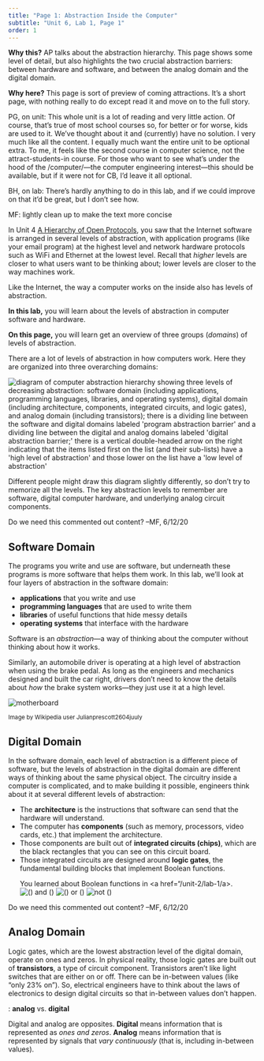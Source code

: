 ```yaml
---
title: "Page 1: Abstraction Inside the Computer"
subtitle: "Unit 6, Lab 1, Page 1"
order: 1
---
```


::: todo
**Why this?** AP talks about the abstraction hierarchy. This page shows some level of detail, but also highlights the two crucial abstraction barriers: between hardware and software, and between the analog domain and the digital domain.

**Why here?** This page is sort of preview of coming attractions. It's a short page, with nothing really to do except read it and move on to the full story.

PG, on unit: This whole unit is a lot of reading and very little action. Of course, that's true of most school courses so, for better or for worse, kids are used to it. We've thought about it and (currently) have no solution. I very much like all the content. I equally much want the entire unit to be optional extra. To me, it feels like the second course in computer science, not the attract-students-in course. For those who want to see what's under the hood of the /computer/---the computer engineering interest---this should be available, but if it were not for CB, I'd leave it all optional.

BH, on lab: There's hardly anything to do in this lab, and if we could improve on that it'd be great, but I don't see how.

MF: lightly clean up to make the text more concise
:::

In Unit 4 <a href="/4-internet/old/2-communication-protocols/3-open-protocols.html" title="A Hierarchy of Open Protocols">A Hierarchy of Open Protocols</a>, you saw that the Internet software is arranged in several levels of abstraction, with application programs (like your email program) at the highest level and network hardware protocols such as WiFi and Ethernet at the lowest level. Recall that <em>higher</em> levels are closer to what users want to be thinking about; lower levels are closer to the way machines work.

Like the Internet, the way a computer works on the inside also has levels of abstraction.

::: learn
**In this lab,** you will learn about the levels of abstraction in computer software and hardware.

**On this page,** you will learn get an overview of three groups (<em>domains</em>) of levels of abstraction.
:::

There are a lot of levels of abstraction in how computers work. Here they are organized into three overarching domains:

<img src="/img/6-computers/hardware-abstraction.png" title="diagram of computer abstraction hierarchy showing three levels of decreasing abstraction: software domain (including applications, programming languages, libraries, and operating systems), digital domain (including architecture, components, integrated circuits, and logic gates), and analog domain (including transistors); there is a dividing line between the software and digital domains labeled &apos;program abstraction barrier&apos; and a dividing line between the digital and analog domains labeled &apos;digital abstraction barrier;&apos; there is a vertical double-headed arrow on the right indicating that the items listed first on the list (and their sub-lists) have a &apos;high level of abstraction&apos; and those lower on the list have a &apos;low level of abstraction&apos;" alt="diagram of computer abstraction hierarchy showing three levels of decreasing abstraction: software domain (including applications, programming languages, libraries, and operating systems), digital domain (including architecture, components, integrated circuits, and logic gates), and analog domain (including transistors); there is a dividing line between the software and digital domains labeled &apos;program abstraction barrier&apos; and a dividing line between the digital and analog domains labeled &apos;digital abstraction barrier;&apos; there is a vertical double-headed arrow on the right indicating that the items listed first on the list (and their sub-lists) have a &apos;high level of abstraction&apos; and those lower on the list have a &apos;low level of abstraction&apos;" class="ms-4 noshadow"/>

::: endnote
Different people might draw this diagram slightly differently, so don't try to memorize all the levels. The key abstraction levels to remember are software, digital computer hardware, and underlying analog circuit components.
:::

::: todo
Do we need this commented out content? --MF, 6/12/20
:::

```{=html}
<!-- table version is more ADA-compliant?
<table frame="border" border="4" cellspacing="20" cellpadding="20">
<tr><td>&nbsp;&nbsp;&nbsp;&nbsp;application program&nbsp;&nbsp;&nbsp;&nbsp;</td><td>&nbsp;&nbsp;&nbsp;</td></tr>
<tr><td>&nbsp;&nbsp;&nbsp;&nbsp;operating system&nbsp;&nbsp;&nbsp;&nbsp;</td><td>&nbsp;&nbsp;</td></tr>
<tr><td bgcolor="black">------------------</td><td>&nbsp;&nbsp;&nbsp;&nbsp;PROGRAM ABSTRACTION&nbsp;&nbsp;&nbsp;&nbsp;</td></tr>
<tr><td>&nbsp;&nbsp;&nbsp;&nbsp;stored-program architecture&nbsp;&nbsp;&nbsp;&nbsp;</td><td>&nbsp;&nbsp;&nbsp;&nbsp;</td></tr>
<tr><td>&nbsp;&nbsp;&nbsp;&nbsp;component level: processor, memory, input/output&nbsp;&nbsp;&nbsp;&nbsp;</td><td>&nbsp;&nbsp;&nbsp;&nbsp;</td></tr>
<tr><td>&nbsp;&nbsp;&nbsp;&nbsp;integrated circuits (chips)&nbsp;&nbsp;&nbsp;&nbsp;</td><td>&nbsp;&nbsp;&nbsp;&nbsp;</td></tr>
<tr><td>&nbsp;&nbsp;&nbsp;&nbsp;logic gates&nbsp;&nbsp;&nbsp;&nbsp;</td><td>&nbsp;&nbsp;&nbsp;&nbsp;</td></tr>
<tr><td bgcolor="black"></td><td>&nbsp;&nbsp;&nbsp;&nbsp;DIGITAL ABSTRACTION&nbsp;&nbsp;&nbsp;&nbsp;</td></tr>
<tr><td>&nbsp;&nbsp;&nbsp;&nbsp;transistors&nbsp;&nbsp;&nbsp;&nbsp;</td><td>&nbsp;</td></tr>
<tr><td>&nbsp;&nbsp;&nbsp;&nbsp;quantum physics&nbsp;&nbsp;&nbsp;&nbsp;</td><td>&nbsp;&nbsp;&nbsp;</td></tr>
</table>
-->
```
## Software Domain



The programs you write and use are software, but underneath these programs is more software that helps them work. In this lab, we'll look at four layers of abstraction in the software domain:

<ul>

<li>**applications** that you write and use</li>

<li>**programming languages** that are used to write them</li>

<li>**libraries** of useful functions that hide messy details</li>

<li>**operating systems** that interface with the hardware</li>

</ul>



Software is an <em>abstraction</em>---a way of thinking about the computer without thinking about how it works.

::: endnote
Similarly, an automobile driver is operating at a high level of abstraction when using the brake pedal. As long as the engineers and mechanics designed and built the car right, drivers don't need to know the details about <em>how</em> the brake system works---they just use it at a high level.
:::

::: captioned
<img src="/img/6-computers/motherboard_small.jpg" title="motherboard" alt="motherboard" class="inline"/>

<div>

<small>Image by Wikipedia user Julianprescott2604juuly</small>

</div>
:::

## Digital Domain



In the software domain, each level of abstraction is a different piece of software, but the levels of abstraction in the digital domain are different ways of thinking about the same physical object. The circuitry inside a computer is complicated, and to make building it possible, engineers think about it at several different levels of abstraction:

<ul>

<li>The **architecture** is the instructions that software can send that the hardware will understand.</li>

<li>The computer has **components** (such as memory, processors, video cards, etc.) that implement the architecture.</li>

<li>Those components are built out of **integrated circuits (chips)**, which are the black rectangles that you can see on this circuit board.</li>

<li>Those integrated circuits are designed around **logic gates**, the fundamental building blocks that implement Boolean functions.</li>

::: endnote
You learned about Boolean functions in <a href="/unit-2/lab-1/a>.<br /> <img src="/img/blocks/and.png" title="() and ()" alt="() and ()" class="ms-4"/> <img src="/img/blocks/or-small.png" title="() or ()" alt="() or ()" class="ms-4"/> <img src="/img/blocks/not_small.png" title="not ()" alt="not ()" class="ms-4"/>
:::

</ul>



::: todo
Do we need this commented out content? --MF, 6/12/20
:::

```{=html}
<!--Engineers mostly don't have to think about how these digital components work inside&mdash;they just think of circuits being either <em>on</em> or <em>off</em> (<em>1</em> or <em>0</em>), with no in-between values.

<s>Below the software is the hardware (the guts of the computer)<!-- and its <em>architecture</em> (the design that specifies how those basic hardware components  fit together to do their job)- ->. The hardware's job is to run whatever programs the user requests. For hardware engineers, the <!--high level of- -> abstraction focuses on how to make best use of components (memory, chips, logic gates, etc.) that already have some useful built in behaviors, and often also assembling these into slightly fancier components.  </s>

<s>Most of the engineering work is based on the assumption that any the biggest jump in abstraction is between the ones and zeros that everyone talks about and the way ... most of the work is dome in the digital domain, which is the levels of abstraction in which we pretend that only ones and zeros are possible.</s>

In the different levels of abstraction in software, each level of abstraction is a different piece of software, but the level of abstraction in the digital domain are four ways of thinking about the same physical object.-->
```
## Analog Domain

Logic gates, which are the lowest abstraction level of the digital domain, operate on ones and zeros. In physical reality, those logic gates are built out of **transistors**, a type of circuit component. Transistors aren't like light switches that are either on or off. There can be in-between values (like "only 23% on"). So, electrical engineers have to think about the laws of electronics to design digital circuits so that in-between values don't happen.

::: vocabFullWidth
: **analog** vs. **digital**

Digital and analog are opposites. **Digital** means information that is represented as <em>ones and zeros</em>. **Analog** means information that is represented by signals that <em>vary continuously</em> (that is, including in-between values).
:::
